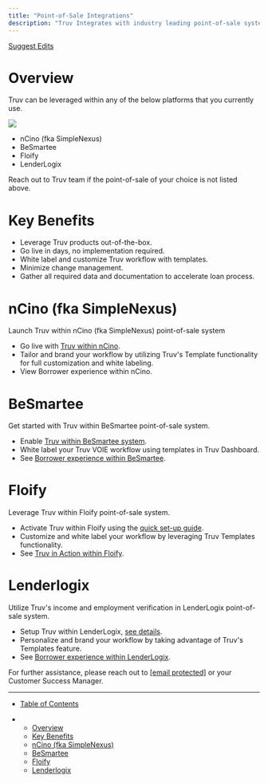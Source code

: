 ```yaml
---
title: "Point-of-Sale Integrations"
description: "Truv Integrates with industry leading point-of-sale systems for no code implementation & easy go-live for our clients and partners"
---
```


[Suggest Edits](/edit/truv-point-of-sale-integrations)

# Overview

Truv can be leveraged within any of the below platforms that you currently use.

![](/images/docs/43db08a57dbff618f06cb130bbaeb6b4e193fbfec3d179e42b7ba140bbea053f-Screenshot_2024-09-03_at_9.37.08_PM.png)

* nCino (fka SimpleNexus)
* BeSmartee
* Floify
* LenderLogix

Reach out to Truv team if the point-of-sale of your choice is not listed above.

# Key Benefits

* Leverage Truv products out-of-the-box.
* Go live in days, no implementation required.
* White label and customize Truv workflow with templates.
* Minimize change management.
* Gather all required data and documentation to accelerate loan process.

# nCino (fka SimpleNexus)

Launch Truv within nCino (fka SimpleNexus) point-of-sale system

* Go live with [Truv within nCino](/docs/ncino).
* Tailor and brand your workflow by utilizing Truv's Template functionality for full customization and white labeling.
* View Borrower experience within nCino.

# BeSmartee

Get started with Truv within BeSmartee point-of-sale system.

* Enable [Truv within BeSmartee system](/docs/besmartee).
* White label your Truv VOIE workflow using templates in Truv Dashboard.
* See [Borrower experience within BeSmartee](https://www.youtube.com/watch?v=SLDzqylL6ys\&list=PLfVIfYOibmGywDk6iq8_n6jUxh9GauaCu\&index=5).

# Floify

Leverage Truv within Floify point-of-sale system.

* Activate Truv within Floify using the [quick set-up guide](/docs/floify).
* Customize and white label your workflow by leveraging Truv Templates functionality.
* See [Truv in Action within Floify](https://www.youtube.com/watch?v=zDt_yeWaJ28\&list=PLfVIfYOibmGywDk6iq8_n6jUxh9GauaCu\&index=4).

# Lenderlogix

Utilize Truv's income and employment verification in LenderLogix point-of-sale system.

* Setup Truv within LenderLogix, [see details](/docs/lenderlogix).
* Personalize and brand your workflow by taking advantage of Truv's Templates feature.
* See [Borrower experience within LenderLogix](https://www.youtube.com/watch?v=AlUm1H9mIEA\&list=PLfVIfYOibmGywDk6iq8_n6jUxh9GauaCu\&index=6).

For further assistance, please reach out to [\[email protected\]](/cdn-cgi/l/email-protection#493a3c3939263b3d093d3b3c3f672a2624) or your Customer Success Manager.

***

* [Table of Contents](#)

* * [Overview](#overview)
  * [Key Benefits](#key-benefits)
  * [nCino (fka SimpleNexus)](#ncino-fka-simplenexus)
  * [BeSmartee](#besmartee)
  * [Floify](#floify)
  * [Lenderlogix](#lenderlogix)
